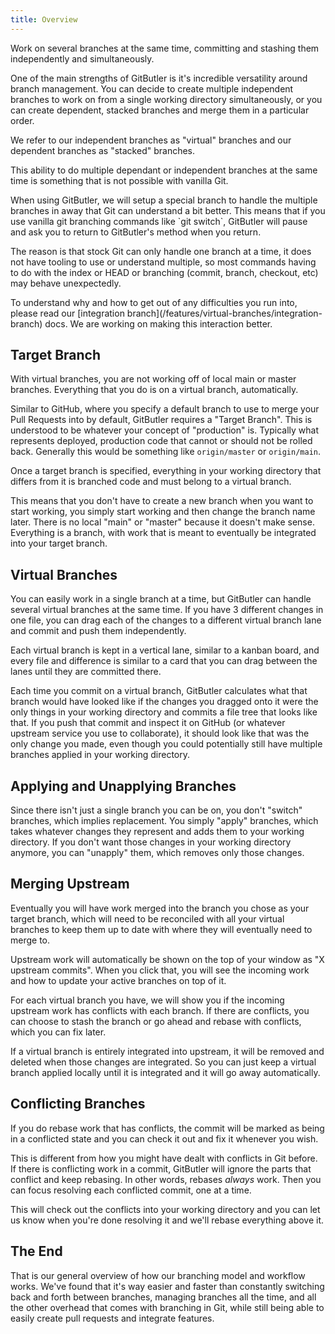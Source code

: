 ```yaml
---
title: Overview
---
```



Work on several branches at the same time, committing and stashing them independently and simultaneously.

One of the main strengths of GitButler is it's incredible versatility around branch management. You can decide to create multiple independent branches to work on from a single working directory simultaneously, or you can create dependent, stacked branches and merge them in a particular order.

We refer to our independent branches as "virtual" branches and our dependent branches as "stacked" branches.

This ability to do multiple dependant or independent branches at the same time is something that is not possible with vanilla Git.

<ImageSection
  className="mx-auto"
  src="https://gitbutler-docs-images-public.s3.us-east-1.amazonaws.com/vbranches-overview.png"
  width="800"
  height="600"
  subtitle="The main workspace, showing multiple dependent and independent branches"
/>

<Callout type="warn">
  When using GitButler, we will setup a special branch to handle the multiple branches in away that
  Git can understand a bit better. This means that if you use vanilla git branching commands like
  `git switch`, GitButler will pause and ask you to return to GitButler's method when you return.
</Callout>

The reason is that stock Git can only handle one branch at a time, it does not have tooling to use or understand multiple, so most commands having to do with the index or HEAD or branching (commit, branch, checkout, etc) may behave unexpectedly.

<Callout type="info">
  To understand why and how to get out of any difficulties you run into, please read our
  [integration branch](/features/virtual-branches/integration-branch) docs. We are working on making
  this interaction better.
</Callout>

## Target Branch

With virtual branches, you are not working off of local main or master branches. Everything that you do is on a virtual branch, automatically.

Similar to GitHub, where you specify a default branch to use to merge your Pull Requests into by default, GitButler requires a "Target Branch". This is understood to be whatever your concept of "production" is. Typically what represents deployed, production code that cannot or should not be rolled back. Generally this would be something like `origin/master` or `origin/main`.

Once a target branch is specified, everything in your working directory that differs from it is branched code and must belong to a virtual branch.

This means that you don't have to create a new branch when you want to start working, you simply start working and then change the branch name later. There is no local "main" or "master" because it doesn't make sense. Everything is a branch, with work that is meant to eventually be integrated into your target branch.

## Virtual Branches

You can easily work in a single branch at a time, but GitButler can handle several virtual branches at the same time. If you have 3 different changes in one file, you can drag each of the changes to a different virtual branch lane and commit and push them independently.

Each virtual branch is kept in a vertical lane, similar to a kanban board, and every file and difference is similar to a card that you can drag between the lanes until they are committed there.

Each time you commit on a virtual branch, GitButler calculates what that branch would have looked like if the changes you dragged onto it were the only things in your working directory and commits a file tree that looks like that. If you push that commit and inspect it on GitHub (or whatever upstream service you use to collaborate), it should look like that was the only change you made, even though you could potentially still have multiple branches applied in your working directory.

## Applying and Unapplying Branches

Since there isn't just a single branch you can be on, you don't "switch" branches, which implies replacement. You simply "apply" branches, which takes whatever changes they represent and adds them to your working directory. If you don't want those changes in your working directory anymore, you can "unapply" them, which removes only those changes.

<ImageSection
  className="mx-auto"
  src="https://gitbutler-docs-images-public.s3.us-east-1.amazonaws.com/unapply-stack.png"
  width="800"
  height="600"
  subtitle="unapply-stack.png"
  subtitle="Click 'unapply' for any branch to stash it and remove it's changes from the working directory"
  alt="Virtual Branch Apply / Unapply"
/>

## Merging Upstream

Eventually you will have work merged into the branch you chose as your target branch, which will need to be reconciled with all your virtual branches to keep them up to date with where they will eventually need to merge to.

<ImageSection
  className="mx-auto"
  src="https://gitbutler-docs-images-public.s3.us-east-1.amazonaws.com/update-base.png"
  width="800"
  height="600"
  subtitle="Updating from upstream will automatically remove integrated branches and rebase other branches on top of the new work."
/>

Upstream work will automatically be shown on the top of your window as "X upstream commits". When you click that, you will see the incoming work and how to update your active branches on top of it.

For each virtual branch you have, we will show you if the incoming upstream work has conflicts with each branch. If there are conflicts, you can choose to stash the branch or go ahead and rebase with conflicts, which you can fix later.

If a virtual branch is entirely integrated into upstream, it will be removed and deleted when those changes are integrated. So you can just keep a virtual branch applied locally until it is integrated and it will go away automatically.

## Conflicting Branches

If you do rebase work that has conflicts, the commit will be marked as being in a conflicted state and you can check it out and fix it whenever you wish.

<ImageSection
  className="mx-auto"
  src="https://gitbutler-docs-images-public.s3.us-east-1.amazonaws.com/conflict-resolve.png"
  width="800"
  height="600"
  subtitle="When your commits have conflicts"
/>

This is different from how you might have dealt with conflicts in Git before. If there is conflicting work in a commit, GitButler will ignore the parts that conflict and keep rebasing. In other words, rebases _always_ work. Then you can focus resolving each conflicted commit, one at a time.

<ImageSection
  className="mx-auto"
  src="https://gitbutler-docs-images-public.s3.us-east-1.amazonaws.com/resolve-conflicts-mode.png"
  width="800"
  height="600"
  subtitle="Resolving a conflict by individual commit"
/>

This will check out the conflicts into your working directory and you can let us know when you're done resolving it and we'll rebase everything above it.

<ImageSection
  className="mx-auto"
  src="https://gitbutler-docs-images-public.s3.us-east-1.amazonaws.com/conflicts-resolved.png"
  width="800"
  height="600"
  subtitle="Conflicts resolved!"
/>

## The End

That is our general overview of how our branching model and workflow works. We've found that it's way easier and faster than constantly switching back and forth between branches, managing branches all the time, and all the other overhead that comes with branching in Git, while still being able to easily create pull requests and integrate features.
